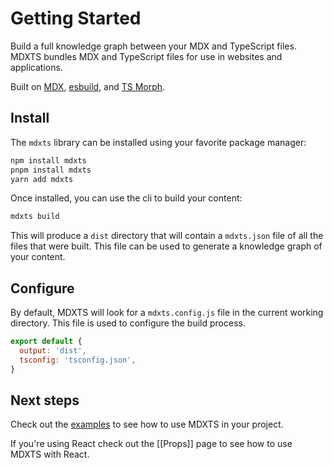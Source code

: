 # Getting Started

Build a full knowledge graph between your MDX and TypeScript files. MDXTS bundles MDX and TypeScript files for use in websites and applications.

Built on [MDX](https://mdxjs.com/), [esbuild](https://esbuild.github.io/), and [TS Morph](https://ts-morph.com/).

## Install

The `mdxts` library can be installed using your favorite package manager:

```bash
npm install mdxts
pnpm install mdxts
yarn add mdxts
```

Once installed, you can use the cli to build your content:

```bash
mdxts build
```

This will produce a `dist` directory that will contain a `mdxts.json` file of all the files that were built. This file can be used to generate a knowledge graph of your content.

## Configure

By default, MDXTS will look for a `mdxts.config.js` file in the current working directory. This file is used to configure the build process.

```js filename=mdxts.config.js
export default {
  output: 'dist',
  tsconfig: 'tsconfig.json',
}
```

## Next steps

Check out the [examples](/examples) to see how to use MDXTS in your project.

If you're using React check out the [[Props]] page to see how to use MDXTS with React.
